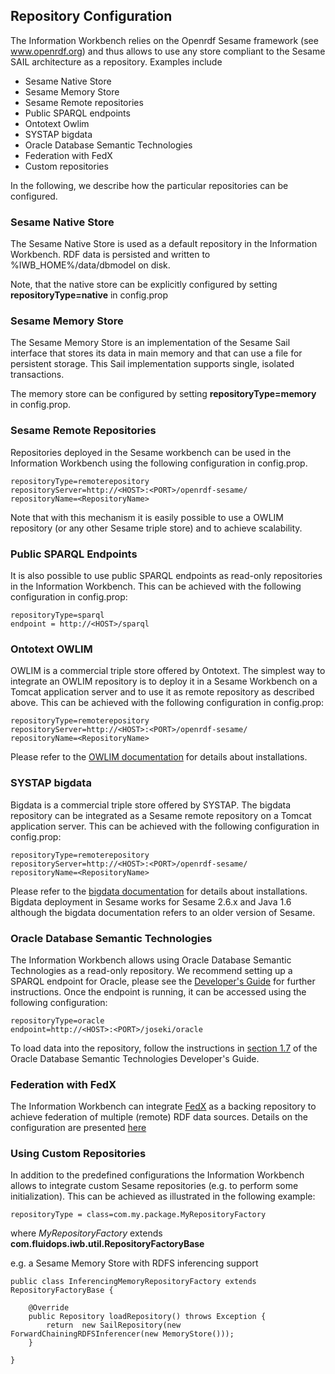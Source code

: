 == Repository Configuration ==

The Information Workbench relies on the Openrdf Sesame framework (see [http://www.openrdf.org/ www.openrdf.org]) and thus allows to use any store compliant to the Sesame SAIL architecture as a repository. Examples include


* Sesame Native Store
* Sesame Memory Store
* Sesame Remote repositories
* Public SPARQL endpoints
* Ontotext Owlim
* SYSTAP bigdata
* Oracle Database Semantic Technologies
* Federation with FedX
* Custom repositories

In the following, we describe how the particular repositories can be configured.


=== Sesame Native Store ===

The Sesame Native Store is used as a default repository in the Information Workbench. RDF data is persisted and written to %IWB_HOME%/data/dbmodel on disk.

Note, that the native store can be explicitly configured by setting '''repositoryType=native''' in config.prop

=== Sesame Memory Store ===

The Sesame Memory Store is an implementation of the Sesame Sail interface that stores its data in main memory and that can use a file for persistent storage. This Sail implementation supports single, isolated transactions.

The memory store can be configured by setting '''repositoryType=memory''' in config.prop.

=== Sesame Remote Repositories ===

Repositories deployed in the Sesame workbench can be used in the Information Workbench using the following configuration in config.prop.

<source>
repositoryType=remoterepository
repositoryServer=http://<HOST>:<PORT>/openrdf-sesame/
repositoryName=<RepositoryName>
</source>

Note that with this mechanism it is easily possible to use a OWLIM repository (or any other Sesame triple store) and to achieve scalability.

=== Public SPARQL Endpoints ===

It is also possible to use public SPARQL endpoints as read-only repositories in the Information Workbench. This can be achieved with the following configuration in config.prop:

<source>
repositoryType=sparql
endpoint = http://<HOST>/sparql
</source>

=== Ontotext OWLIM ===

OWLIM is a commercial triple store offered by Ontotext. The simplest way to integrate an OWLIM repository is to deploy it in a Sesame Workbench on a Tomcat application server and to use it as remote repository as described above. This can be achieved with the following configuration in config.prop: 

<source>
repositoryType=remoterepository
repositoryServer=http://<HOST>:<PORT>/openrdf-sesame/
repositoryName=<RepositoryName>
</source>

Please refer to the [http://www.ontotext.com/owlim/documentation OWLIM documentation] for details about installations. 

=== SYSTAP bigdata ===

Bigdata is a commercial triple store offered by SYSTAP. The bigdata repository can be integrated as a Sesame remote repository on a Tomcat application server. This can be achieved with the following configuration in config.prop: 

<source>
repositoryType=remoterepository
repositoryServer=http://<HOST>:<PORT>/openrdf-sesame/
repositoryName=<RepositoryName>
</source>

Please refer to the [http://sourceforge.net/apps/mediawiki/bigdata bigdata documentation] for details about installations. Bigdata deployment in Sesame works for Sesame 2.6.x and Java 1.6 although the bigdata documentation refers to an older version of Sesame.

=== Oracle Database Semantic Technologies ===

The Information Workbench allows using Oracle Database Semantic Technologies as a read-only repository. We recommend setting up a SPARQL endpoint for Oracle, please see the [http://docs.oracle.com/cd/E11882_01/appdev.112/e25609/sem_jena.htm Developer's Guide] for further instructions. Once the endpoint is running, it can be accessed using the following configuration:

<source>
repositoryType=oracle
endpoint=http://<HOST>:<PORT>/joseki/oracle
</source>

To load data into the repository, follow the instructions in [http://docs.oracle.com/cd/E11882_01/appdev.112/e25609/sdo_rdf_concepts.htm#sthref161 section 1.7] of the Oracle Database Semantic Technologies Developer's Guide.




=== Federation with FedX ===

The Information Workbench can integrate [http://www.fluidops.com/FedX FedX] as a backing repository to achieve federation of multiple (remote) RDF data sources. Details on the configuration are presented [[Help:FedX| here]]

=== Using Custom Repositories ===

In addition to the predefined configurations the Information Workbench allows to integrate custom Sesame repositories (e.g. to perform some initialization). This can be achieved as illustrated in the following example:

<source>
repositoryType = class=com.my.package.MyRepositoryFactory
</source>

where ''MyRepositoryFactory'' extends '''com.fluidops.iwb.util.RepositoryFactoryBase'''

e.g. a Sesame Memory Store with RDFS inferencing support

<source>
public class InferencingMemoryRepositoryFactory extends RepositoryFactoryBase {

	@Override
	public Repository loadRepository() throws Exception {		
		return  new SailRepository(new ForwardChainingRDFSInferencer(new MemoryStore()));
	}

}
</source>
